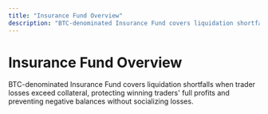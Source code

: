 ```yaml
---
title: "Insurance Fund Overview"
description: "BTC-denominated Insurance Fund covers liquidation shortfalls when trader losses "
---
```


# Insurance Fund Overview

BTC-denominated Insurance Fund covers liquidation shortfalls when trader losses exceed collateral, protecting winning traders' full profits and preventing negative balances without socializing losses.